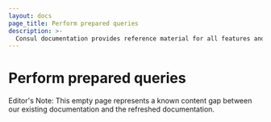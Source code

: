 ```yaml
---
layout: docs
page_title: Perform prepared queries
description: >-
  Consul documentation provides reference material for all features and options available in Consul.
---
```


# Perform prepared queries

Editor's Note: This empty page represents a known content gap between our existing documentation and the refreshed documentation.